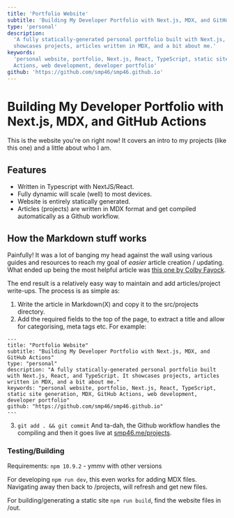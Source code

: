 ```yaml
---
title: 'Portfolio Website'
subtitle: 'Building My Developer Portfolio with Next.js, MDX, and GitHub Actions'
type: 'personal'
description:
  'A fully statically-generated personal portfolio built with Next.js, React, and TypeScript. It
  showcases projects, articles written in MDX, and a bit about me.'
keywords:
  'personal website, portfolio, Next.js, React, TypeScript, static site generation, MDX, GitHub
  Actions, web development, developer portfolio'
github: 'https://github.com/smp46/smp46.github.io'
---
```


# Building My Developer Portfolio with Next.js, MDX, and GitHub Actions

This is the website you're on right now! It covers an intro to my projects (like this one) and a
little about who I am.

## Features

- Written in Typescript with NextJS/React.
- Fully dynamic will scale (well) to most devices.
- Website is entirely statically generated.
- Articles (projects) are written in MDX format and get compiled automatically as a Github workflow.

## How the Markdown stuff works

Painfully! It was a lot of banging my head against the wall using various guides and resources to
reach my goal of _easier_ article creation / updating. What ended up being the most helpful article
was
[this one by Colby Fayock](https://spacejelly.dev/posts/how-to-source-mdx-content-in-next-js-to-dynamically-create-pages-for-a-blog).

The end result is a relatively easy way to maintain and add articles/project write-ups. The process
is as simple as:

1. Write the article in Markdown(X) and copy it to the src/projects directory.
2. Add the required fields to the top of the page, to extract a title and allow for categorising,
   meta tags etc. For example:

```
---
title: "Portfolio Website"
subtitle: "Building My Developer Portfolio with Next.js, MDX, and GitHub Actions"
type: "personal"
description: "A fully statically-generated personal portfolio built with Next.js, React, and TypeScript. It showcases projects, articles written in MDX, and a bit about me."
keywords: "personal website, portfolio, Next.js, React, TypeScript, static site generation, MDX, GitHub Actions, web development, developer portfolio"
github: "https://github.com/smp46/smp46.github.io"
---
```

3. `git add . && git commit` And ta-dah, the Github workflow handles the compiling and then it goes
   live at [smp46.me/projects](https://smp46.me/projects).

### Testing/Building

Requirements: `npm 10.9.2` - ymmv with other versions

For developing `npm run dev`, this even works for adding MDX files. Navigating away then back to
/projects, will refresh and get new files.

For building/generating a static site `npm run build`, find the website files in /out.
